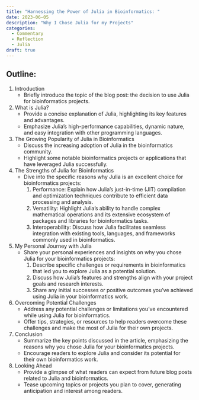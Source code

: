```yaml
---
title: "Harnessing the Power of Julia in Bioinformatics: "
date: 2023-06-05
description: "Why I Chose Julia for my Projects"
categories:
  - Commentary
  - Reflection
  - Julia
draft: true
---
```


## Outline:

1.  Introduction
    -   Briefly introduce the topic of the blog post: the decision to use Julia for bioinformatics projects.
2.  What is Julia?
    -   Provide a concise explanation of Julia, highlighting its key features and advantages.
    -   Emphasize Julia's high-performance capabilities, dynamic nature, and easy integration with other programming languages.
3.  The Growing Popularity of Julia in Bioinformatics
    -   Discuss the increasing adoption of Julia in the bioinformatics community.
    -   Highlight some notable bioinformatics projects or applications that have leveraged Julia successfully.
4.  The Strengths of Julia for Bioinformatics
    -   Dive into the specific reasons why Julia is an excellent choice for bioinformatics projects:
        1.  Performance: Explain how Julia's just-in-time (JIT) compilation and optimization techniques contribute to efficient data processing and analysis.
        2.  Versatility: Highlight Julia's ability to handle complex mathematical operations and its extensive ecosystem of packages and libraries for bioinformatics tasks.
        3.  Interoperability: Discuss how Julia facilitates seamless integration with existing tools, languages, and frameworks commonly used in bioinformatics.
5.  My Personal Journey with Julia
    -   Share your personal experiences and insights on why you chose Julia for your bioinformatics projects:
        1.  Describe specific challenges or requirements in bioinformatics that led you to explore Julia as a potential solution.
        2.  Discuss how Julia's features and strengths align with your project goals and research interests.
        3.  Share any initial successes or positive outcomes you've achieved using Julia in your bioinformatics work.
6.  Overcoming Potential Challenges
    -   Address any potential challenges or limitations you've encountered while using Julia for bioinformatics.
    -   Offer tips, strategies, or resources to help readers overcome these challenges and make the most of Julia for their own projects.
7.  Conclusion
    -   Summarize the key points discussed in the article, emphasizing the reasons why you chose Julia for your bioinformatics projects.
    -   Encourage readers to explore Julia and consider its potential for their own bioinformatics work.
8.  Looking Ahead
    -   Provide a glimpse of what readers can expect from future blog posts related to Julia and bioinformatics.
    -   Tease upcoming topics or projects you plan to cover, generating anticipation and interest among readers.